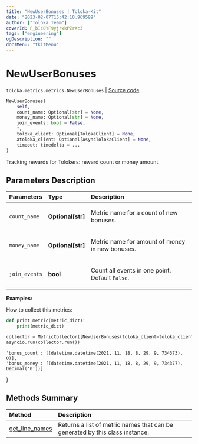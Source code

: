 ```yaml
---
title: "NewUserBonuses | Toloka-Kit"
date: "2023-02-07T15:42:10.969599"
author: ["Toloka Team"]
coverId: F_bIcOYF9yjrxkPZrXc3
tags: ["engineering"]
ogDescription: ""
docsMenu: "tkitMenu"
---
```


# NewUserBonuses
`toloka.metrics.metrics.NewUserBonuses` | [Source code](https://github.com/Toloka/toloka-kit/blob/v1.1.3/src/metrics/metrics.py#L185)

```python
NewUserBonuses(
    self,
    count_name: Optional[str] = None,
    money_name: Optional[str] = None,
    join_events: bool = False,
    *,
    toloka_client: Optional[TolokaClient] = None,
    atoloka_client: Optional[AsyncTolokaClient] = None,
    timeout: timedelta = ...
)
```

Tracking rewards for Tolokers: reward count or money amount.

## Parameters Description

| Parameters | Type | Description |
| :----------| :----| :-----------|
`count_name`|**Optional\[str\]**|<p>Metric name for a count of new bonuses.</p>
`money_name`|**Optional\[str\]**|<p>Metric name for amount of money in new bonuses.</p>
`join_events`|**bool**|<p>Count all events in one point.  Default `False`.</p>

**Examples:**

How to collect this metrics:
```python
def print_metric(metric_dict):
    print(metric_dict)

collector = MetricCollector([NewUserBonuses(toloka_client=toloka_client)], print_metric)
asyncio.run(collector.run())
```
    'bonus_count': [(datetime.datetime(2021, 11, 18, 8, 29, 9, 734373), 0)],
    'bonus_money': [(datetime.datetime(2021, 11, 18, 8, 29, 9, 734377), Decimal('0'))]
}
## Methods Summary

| Method | Description |
| :------| :-----------|
[get_line_names](/docs-new/toloka-kit/reference/toloka.metrics.metrics.NewUserBonuses.get_line_names)| Returns a list of metric names that can be generated by this class instance.
